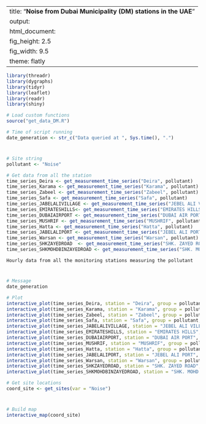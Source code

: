 
---
title: "**Noise from Dubai Municipality (DM) stations in the UAE**"
output:
  html_document:
    fig_height: 2.5
    fig_width: 9.5
    theme: flatly
---

```{r set_up, message = FALSE, echo = FALSE, warning = FALSE}
library(threadr)
library(dygraphs)
library(tidyr)
library(leaflet)
library(readr)
library(shiny)

# Load custom functions
source("get_data_DM.R")

# Time of script running
date_generation <- str_c("Data queried at ", Sys.time(), ".")
```
# 

## 
```{r import_data, message = FALSE, echo = FALSE, results = "hide", cache = TRUE, warning = FALSE}

# Site string
pollutant <- "Noise"

# Get data from all the station
time_series_Deira <- get_measurement_time_series("Deira", pollutant)
time_series_Karama <- get_measurement_time_series("Karama", pollutant)
time_series_Zabeel <- get_measurement_time_series("Zabeel", pollutant)
time_series_Safa <- get_measurement_time_series("Safa", pollutant)
time_series_JABELALIVILLAGE <- get_measurement_time_series("JEBEL ALI VILLAGE", pollutant)
time_series_EMIRATESHILLS<- get_measurement_time_series("EMIRATES HILLS", pollutant)
time_series_DUBAIAIRPORT <- get_measurement_time_series("DUBAI AIR PORT", pollutant)
time_series_MUSHRIF <- get_measurement_time_series("MUSHRIF", pollutant)
time_series_Hatta <- get_measurement_time_series("Hatta", pollutant)
time_series_JABELALIPORT <- get_measurement_time_series("JEBEL ALI PORT", pollutant)
time_series_Warsan <- get_measurement_time_series("Warsan", pollutant)
time_series_SHKZAYEDROAD  <- get_measurement_time_series("SHK. ZAYED ROAD", pollutant)
time_series_SHKMOHDBINZAYEDROAD <- get_measurement_time_series("SHK. MOHD. BIN ZAYED ROAD", pollutant)

```

 `Hourly data from all the monitoring stations measuring the pollutant`
 
# 

## 

```{r plot_NCMS_NO2, echo = FALSE, cache = TRUE}
# Message
date_generation

# Plot
interactive_plot(time_series_Deira, station = "Deira", group = pollutant, pollu= "Noise")
interactive_plot(time_series_Karama, station = "Karama", group = pollutant, pollu= "Noise")
interactive_plot(time_series_Zabeel, station = "Zabeel", group = pollutant, pollu= "Noise")
interactive_plot(time_series_Safa, station = "Safa", group = pollutant, pollu= "Noise")
interactive_plot(time_series_JABELALIVILLAGE, station = "JEBEL ALI VILLAGE", group = pollutant, pollu= "Noise")
interactive_plot(time_series_EMIRATESHILLS, station = "EMIRATES HILLS", group = pollutant, pollu= "Noise")
interactive_plot(time_series_DUBAIAIRPORT, station = "DUBAI AIR PORT", group = pollutant, pollu= "Noise")
interactive_plot(time_series_MUSHRIF, station = "MUSHRIF", group = pollutant, pollu= "Noise")
interactive_plot(time_series_Hatta, station = "Hatta", group = pollutant, pollu= "Noise")
interactive_plot(time_series_JABELALIPORT, station = "JEBEL ALI PORT", group = pollutant, pollu= "Noise")
interactive_plot(time_series_Warsan, station = "Warsan", group = pollutant, pollu= "Noise")
interactive_plot(time_series_SHKZAYEDROAD, station = "SHK. ZAYED ROAD", group = pollutant, pollu= "Noise")
interactive_plot(time_series_SHKMOHDBINZAYEDROAD, station = "SHK. MOHD. BIN ZAYED ROAD", group = pollutant, pollu= "Noise")

```


```{r import_data_for_map, message = FALSE, echo = FALSE, results = "hide", cache = TRUE}
# Get site locations
coord_site <- get_sites(var = "Noise")

```
#
 
##

```{r map, fig.height = 8, echo = FALSE, message = FALSE, cache = TRUE}
# Build map
interactive_map(coord_site)
```

 
 